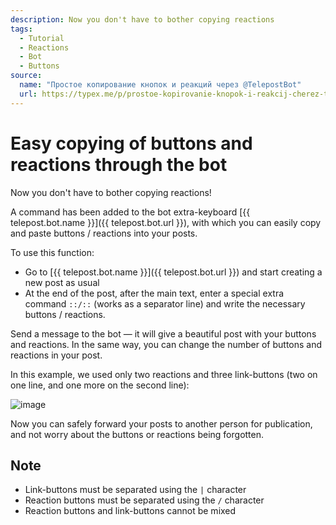 ```yaml
---
description: Now you don't have to bother copying reactions
tags:
  - Tutorial
  - Reactions
  - Bot
  - Buttons
source:
  name: "Простое копирование кнопок и реакций через @TelepostBot"
  url: https://typex.me/p/prostoe-kopirovanie-knopok-i-reakcij-cherez-telepostbot-11-08
---
```


# Easy copying of buttons and reactions through the bot

Now you don't have to bother copying reactions!

A command has been added to the bot extra-keyboard [{{ telepost.bot.name }}]({{ telepost.bot.url }}), with which you can easily copy and paste buttons / reactions into your posts.

To use this function:

* Go to [{{ telepost.bot.name }}]({{ telepost.bot.url }}) and start creating a new post as usual
* At the end of the post, after the main text, enter a special extra command `::/::` (works as a separator line) and write the necessary buttons / reactions.

Send a message to the bot — it will give a beautiful post with your buttons and reactions. In the same way, you can change the number of buttons and reactions in your post.

In this example, we used only two reactions and three link-buttons (two on one line, and one more on the second line):

![image](/images/127932584-6f7766ea-6812-490a-b201-b2532f36d24b.png)

Now you can safely forward your posts to another person for publication, and not worry about the buttons or reactions being forgotten.

## Note

* Link-buttons must be separated using the `|` character
* Reaction buttons must be separated using the `/` character
* Reaction buttons and link-buttons cannot be mixed
